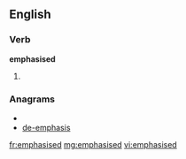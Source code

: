 ==English==

===Verb===
'''emphasised'''

# {{past of|[[emphasise]]}}

===Anagrams===
* {{alphagram|adeehimpss}}
* [[de-emphasis#English|de-emphasis]]

[[fr:emphasised]]
[[mg:emphasised]]
[[vi:emphasised]]
